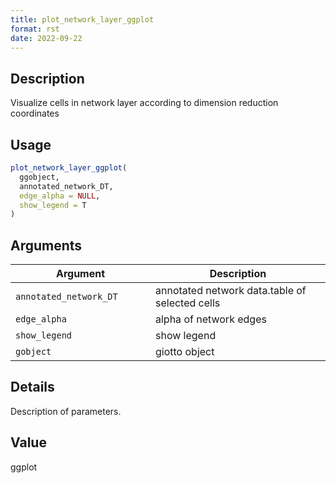 ```yaml
--- 
title: plot_network_layer_ggplot 
format: rst 
date: 2022-09-22 
--- 
```


## Description

Visualize cells in network layer according to dimension reduction coordinates


## Usage

```r
plot_network_layer_ggplot(
  ggobject,
  annotated_network_DT,
  edge_alpha = NULL,
  show_legend = T
)
```


## Arguments

Argument      |Description
------------- |----------------
`annotated_network_DT`     |     annotated network data.table of selected cells
`edge_alpha`     |     alpha of network edges
`show_legend`     |     show legend
`gobject`     |     giotto object


## Details

Description of parameters.


## Value

ggplot


